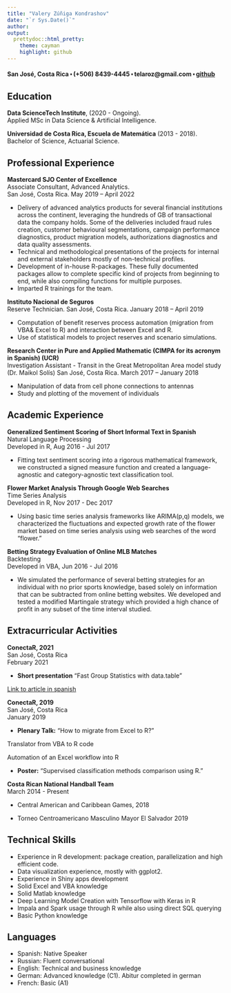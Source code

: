 ```yaml
---
title: "Valery Zúñiga Kondrashov"
date: "`r Sys.Date()`"
author: 
output:
  prettydoc::html_pretty:
    theme: cayman
    highlight: github
---
```


#### San José, Costa Rica ⬝ (+506) 8439-4445 ⬝ telaroz@gmail.com ⬝  [github](https://github.com/telaroz/) 

## Education

**Data ScienceTech Institute**, (2020 - Ongoing).  
Applied MSc in Data Science & Artificial Intelligence.

**Universidad de Costa Rica, Escuela de Matemática** (2013 - 2018).  
Bachelor of Science, Actuarial Science.


## Professional Experience

**Mastercard SJO Center of Excellence**  
Associate Consultant, Advanced Analytics.  
San José, Costa Rica. May 2019 -- April 2022

*	Delivery of advanced analytics products for several financial institutions across the continent, leveraging the hundreds of GB of transactional data the company holds. Some of the deliveries included fraud rules creation, customer behavioural segmentations, campaign performance diagnostics, product migration models, authorizations diagnostics and data quality assessments.
* Technical and methodological presentations of the projects for internal and external stakeholders mostly of non-technical profiles. 
* Development of in-house R-packages. These fully documented packages allow to complete specific kind of projects from beginning to end, while also compiling functions for multiple purposes. 
* Imparted R trainings for the team.


**Instituto Nacional de Seguros**  
Reserve Technician.
San José, Costa Rica. January 2018 – April 2019

* Computation of benefit reserves process automation (migration from VBA& Excel to R) and interaction between Excel and R.
*	Use of statistical models to project reserves and scenario simulations.

**Research Center in Pure and Applied Mathematic (CIMPA for its acronym in Spanish) (UCR)**  
Investigation Assistant - Transit in the Great Metropolitan Area model study (Dr. Maikol Solís)
San José, Costa Rica. March 2017 – January 2018

* Manipulation of data from cell phone connections to antennas
* Study and plotting of the movement of individuals

## Academic Experience

**Generalized Sentiment Scoring of Short Informal Text in Spanish**  
Natural Language Processing  
Developed in R, Aug 2016 - Jul 2017

- Fitting text sentiment scoring into a rigorous mathematical framework, we constructed a signed measure function and created a language-agnostic and category-agnostic text classification tool. 

**Flower Market Analysis Through Google Web Searches**  
Time Series Analysis  
Developed in R, Nov 2017 - Dec 2017

- Using basic time series analysis frameworks like ARIMA(p,q) models, we characterized the fluctuations and expected growth rate of the flower market based on time series analysis using web searches of the word “flower.”

**Betting Strategy Evaluation of Online MLB Matches**  
Backtesting  
Developed in VBA, Jun 2016 - Jul 2016

- We simulated the performance of several betting strategies for an individual with no prior sports knowledge, based solely on information that can be subtracted from online betting websites. We developed and tested a modified Martingale strategy which provided a high chance of profit in any subset of the time interval studied. 


## Extracurricular Activities

**ConectaR, 2021**  
San José, Costa Rica  
February 2021 

* **Short presentation** "Fast Group Statistics with data.table"

[Link to article in spanish](https://telaroz.github.io/conectaR2021/)


**ConectaR, 2019**  
San José, Costa Rica  
January 2019 

* **Plenary Talk:** "How to migrate from Excel to R?"

 Translator from VBA to R code
 
 Automation of an Excel workflow into R
  
* **Poster:** "Supervised classification methods comparison using R."

**Costa Rican National Handball Team**  
March 2014 - Present

- Central American and Caribbean Games, 2018

- Torneo Centroamericano Masculino Mayor El Salvador 2019 


## Technical Skills

  - Experience in R development: package creation, parallelization and high efficient code. 
  - Data visualization experience, mostly with ggplot2. 
  - Experience in Shiny apps development
  - Solid Excel and VBA knowledge
  - Solid Matlab knowledge
  - Deep Learning Model Creation with Tensorflow with Keras in R
  - Impala and Spark usage through R while also using direct SQL querying
  - Basic Python knowledge

## Languages

- Spanish: Native Speaker
- Russian: Fluent conversational
- English: Technical and business knowledge
- German: Advanced knowledge (C1). Abitur completed in german
- French: Basic (A1)
